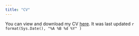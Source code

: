 ```yaml
---
title: "CV"
---
```


You can view and download my CV [here](thurman-cv.pdf). It was last updated `r format(Sys.Date(), "%A %B %d %Y" )`


